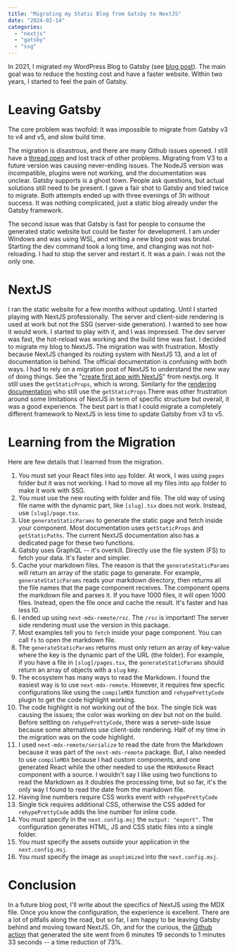 ```yaml
---
title: "Migrating my Static Blog from Gatsby to NextJS"
date: "2024-02-14"
categories:
  - "nextjs"
  - "gatsby"
  - "ssg"
---
```


In 2021, I migrated my WordPress Blog to Gatsby (see [blog post](https://patrickdesjardins.com/blog/migrating-my-wordpress-blog-to-gatsby)). The main goal was to reduce the hosting cost and have a faster website. Within two years, I started to feel the pain of Gatsby. 

# Leaving Gatsby
The core problem was twofold: It was impossible to migrate from Gatsby v3 to v4 and v5, and slow build time.

The migration is disastrous, and there are many Github issues opened. I still have a [thread open](https://github.com/gatsbyjs/gatsby/discussions/33723#discussioncomment-4319404) and lost track of other problems. Migrating from V3 to a future version was causing never-ending issues. The NodeJS version was incompatible, plugins were not working, and the documentation was unclear. Gatsby supports is a ghost town. People ask questions, but actual solutions still need to be present. I gave a fair shot to Gatsby and tried twice to migrate. Both attempts ended up with three evenings of 3h without success. It was nothing complicated, just a static blog already under the Gatsby framework.

The second issue was that Gatsby is fast for people to consume the generated static website but could be faster for development. I am under Windows and was using WSL, and writing a new blog post was brutal. Starting the dev command took a long time, and changing was not hot-reloading. I had to stop the server and restart it. It was a pain. I was not the only one.

# NextJS
I ran the static website for a few months without updating. Until I started playing with NextJS professionally. The server and client-side rendering is used at work but not the SSG (server-side generation). I wanted to see how it would work. I started to play with it, and I was impressed. The dev server was fast, the hot-reload was working and the build time was fast. I decided to migrate my blog to NextJS. The migration was with frustration. Mostly because NextJS changed its routing system with NextJS 13, and a lot of documentation is behind. The official documentation is confusing with both ways. I had to rely on a migration post of NextJS to understand the new way of doing things. See the "[create first app with NextJS](https://nextjs.org/learn-pages-router/basics/data-fetching/implement-getstaticprops)" from nextjs.org. It still uses the `getStaticProps`, which is wrong. Similarly for the [rendering documentation](https://nextjs.org/docs/pages/building-your-application/rendering/static-site-generation) who still use the `getStaticProps`.There was other frustration around some limitations of NextJS in term of specific structure but overall, it was a good experience. The best part is that I could migrate a completely different framework to NextJS in less time to update Gatsby from v3 to v5.

# Learning from the Migration
Here are few details that I learned from the migration. 

1. You must set your React files into `app` folder. At work, I was using `pages` folder but it was not working. I had to move all my files into `app` folder to make it work with SSG.
2. You must use the new routing with folder and file. The old way of using file name with the dynamic part, like `[slug].tsx` does not work. Instead, use `[slug]/page.tsx`.
3. Use `generateStaticParams` to generate the static page and fetch inside your component. Most documentation uses `getStaticProps` and `getStaticPaths`. The current NextJS documentation also has a dedicated page for these two functions.
4. Gatsby uses GraphQL -- it's overkill. Directly use the file system (FS) to fetch your data. It's faster and simpler.
5. Cache your markdown files. The reason is that the `generateStaticParams` will return an array of the static page to generate. For example, `generateStaticParams` reads your markdown directory, then returns all the file names that the page component receives. The component opens the markdown file and parses it. If you have 1000 files, it will open 1000 files. Instead, open the file once and cache the result. It's faster and has less IO.
6. I ended up using `next-mdx-remote/rsc`. The `/rsc` is important! The server side rendering must use the version in this package.
7. Most examples tell you to `fetch` inside your page component. You can call `fs` to open the markdown file.
8. The `generateStaticParams` returns must only return an array of key-value where the key is the dynamic part of the URL (the folder). For example, if you have a file in `[slug]/pages.tsx`, the `generateStaticParams` should return an array of objects with a `slug` key.
9. The ecosystem has many ways to read the Markdown. I found the easiest way is to use `next-mdx-remote`. However, it requires few specfic configurations like using the `compileMDX` function and `rehypePrettyCode` plugin to get the code highlight working.
10. The code highlight is not working out of the box. The single tick was causing the issues; the color was working on dev but not on the build. Before settling on `rehypePrettyCode`, there was a server-side issue because some alternatives use client-side rendering. Half of my time in the migration was on the code highlight.
11. I used `next-mdx-remote/serialize` to read the date from the Markdown because it was part of the `next-mds-remote` package. But, I also needed to use `compileMDX` because I had custom components, and one generated React while the other needed to use the `MDXRemote` React component with a source. I wouldn't say I like using two functions to read the Markdown as it doubles the processing time, but so far, it's the only way I found to read the date from the markdown file.
12. Having line numbers require CSS works event with `rehypePrettyCode`
13. Single tick requires additional CSS, otherwise the CSS added for `rehypePrettyCode` adds the line number for inline code.
14. You must specify in the `next.config.msj` the `output: "export"`. The configuration generates HTML, JS and CSS static files into a single folder.
15. You must specify the assets outside your application in the `next.config.msj`.
16. You must specify the image as `unoptimized` into the `next.config.msj`.

# Conclusion
In a future blog post, I'll write about the specifics of NextJS using the MDX file. Once you know the configuration, the experience is excellent. There are a lot of pitfalls along the road, but so far, I am happy to be leaving Gatsby behind and moving toward NextJS. Oh, and for the curious, the [Github action](https://github.com/MrDesjardins/patrickdesjardins/actions/workflows/main.yml) that generated the site went from 6 minutes 19 seconds to 1 minutes 33 seconds -- a time reduction of 73%.

